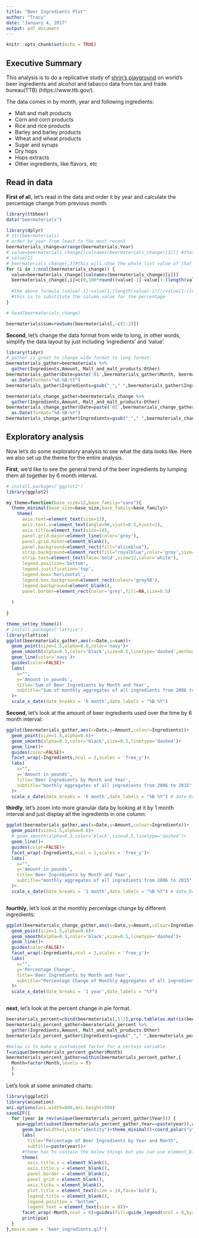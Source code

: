 ```yaml
---
title: "Beer Ingredients Plot"
author: "Tracy"
date: "January 4, 2017"
output: pdf_document
---
```


```r
knitr::opts_chunk$set(echo = TRUE)
```

## Executive Summary

This analysis is to do a replicative study of [shrin's playground](https://shiring.github.io/animation/2016/12/22/alcohol_post) on world's beer ingredients and alcohol and tabacco data from tax and trade bureau(TTB) (https://www.ttb.gov/).

The data comes in by month, year and following ingredients: 

* Malt and malt products
* Corn and corn products
* Rice and rice products
* Barley and barley products
* Wheat and wheat products
* Sugar and syrups
* Dry hops
* Hops extracts
* Other ingredients, like flavors, etc

## Read in data 

**First of al**l, let's read in the data and order it by year and calculate the percentage change from previous month. 


```r
library(ttbbeer)
data("beermaterials")

library(dplyr)
# str(beermaterials)
# order by year from least to the most recent
beermaterials_change=arrange(beermaterials,Year)
# value=beermaterials_change[[colnames(beermaterials_change)[3]]] #that's how you get your value. by indexing your column names using df[[colname]]
# value[1]
# beermaterials_change[,3]#this will show the whole list value of that column 
for (i in 3:ncol(beermaterials_change)) {
  value=beermaterials_change[[colnames(beermaterials_change)[i]]]
  beermaterials_change[,i]=c(0,100*round((value[-1]-value[1:(length(value)-1)])/value[1:(length(value)-1)],2)) 
  
  #the above formula (value[-1]-value[1:(length(value)-1)])/value[1:(length(value)-1)] is trying to get the percentage of this month's increase rate from last month
  #this is to substitute the column value for the percentage
}

# head(beermaterials_change)

beermaterials$sum=rowSums(beermaterials[,-c(1:2)])
```


**Second**, let's change the data format from wide to long, in other words, simplify the data layout by just including 'ingredients' and 'value'.  


```r


library(tidyr)
# gather is great to change wide format to long format. 
beermaterials_gather=beermaterials %>%
  gather(Ingredients,Amount, Malt_and_malt_products:Other)
beermaterials_gather$Date=paste('01',beermaterials_gather$Month, beermaterials_gather$Year,sep = "-") %>%
  as.Date(format="%d-%B-%Y")
beermaterials_gather$Ingredients=gsub("_"," ",beermaterials_gather$Ingredients)

beermaterials_change_gather=beermaterials_change %>%
  gather(Ingredients,Amount, Malt_and_malt_products:Other)
beermaterials_change_gather$Date=paste('01',beermaterials_change_gather$Month, beermaterials_change_gather$Year,sep = "-") %>%
  as.Date(format="%d-%B-%Y")
beermaterials_change_gather$Ingredients=gsub("_"," ",beermaterials_change_gather$Ingredients)


```

## Exploratory analysis


Now let's do some exploratory analysis to see what the data looks like. Here we also set up the theme for the entire analysis. 

**First**,  we'd like to see the general trend of the beer ingredients by lumping them all together by 6 month interval. 

```r
# install.packages('ggplot2')
library(ggplot2)

my_theme=function(base_size=12,base_family="sans"){
  theme_minimal(base_size=base_size,base_family=base_family)+
    theme(
      axis.text=element_text(size=12),
      axis.text.x=element_text(angle=90,vjust=0.5,hjust=1),
      axis.title=element_text(size=14),
      panel.grid.major=element_line(color='grey'),
      panel.grid.minor=element_blank(),
      panel.background=element_rect(fill="aliceblue"),
      strip.background=element_rect(fill="royalblue",color='grey',size=1),
      strip.text=element_text(face='bold',size=12,color='white'),
      legend.position='bottom',
      legend.justification='top',
      legend.box='horizontal',
      legend.box.background=element_rect(colour='grey50'),
      legend.background=element_blank(),
      panel.border=element_rect(color='grey',fill=NA,size=0.5)
      
  )
  
}

theme_set(my_theme())
# install.packages('lattice')
library(lattice)
ggplot(beermaterials_gather,aes(x=Date,y=sum))+
  geom_point(size=1.5,alpha=0.6,color='navy')+
  geom_smooth(alpha=0.3,color='black',size=0.5,linetype='dashed',method = 'gam')+
  geom_line(color='navy')+
  guides(color=FALSE)+
  labs(
    x="",
    y='Amount in pounds',
    title='Sum of Beer Ingredients by Month and Year',
    subtitle="Sum of monthly aggregates of all ingredients from 2006 to 2015"
  )+
  scale_x_date(date_breaks = '6 month',date_labels = "%B %Y")

```


**Second**, let's look at the amount of beer ingredients used over the time by 6 month interval: 

```r

ggplot(beermaterials_gather,aes(x=Date,y=Amount,colour=Ingredients))+
  geom_point(size=1.5,alpha=0.6)+
  geom_smooth(alpha=0.3,color='black',size=0.5,linetype='dashed')+
  geom_line()+
  guides(color=FALSE)+
  facet_wrap(~Ingredients,ncol = 3,scales = 'free_y')+
  labs(
    x="",
    y='Amount in pounds',
    title='Beer Ingredients by Month and Year',
    subtitle="monthly aggregates of all ingredients from 2006 to 2015"
  )+
  scale_x_date(date_breaks = '6 month',date_labels = "%B %Y") # date_breaks can specify any date interval by using quotes and text inside to indicate.


```


**thirdly**, let's zoom into more granular data by looking at it by 1 month interval and just display all the ingredients in one column:

```r

ggplot(beermaterials_gather,aes(x=Date,y=Amount,colour=Ingredients))+
  geom_point(size=1.5,alpha=0.6)+
  # geom_smooth(alpha=0.3,color='black',size=0.5,linetype='dashed')+
  geom_line()+
  guides(color=FALSE)+
  facet_wrap(~Ingredients,ncol = 1,scales = 'free_y')+
  labs(
    x="",
    y='Amount in pounds',
    title='Beer Ingredients by Month and Year',
    subtitle="monthly aggregates of all ingredients from 2006 to 2015"
  )+
  scale_x_date(date_breaks = '1 month',date_labels = "%B %Y") # date_breaks can specify any date interval by using quotes and text inside to indicate.



```

**fourthly**, let's look at the monthly percentage change by different ingredients:

```r

ggplot(beermaterials_change_gather,aes(x=Date,y=Amount,colour=Ingredients))+
  geom_point(size=1.5,alpha=0.6)+
  geom_smooth(alpha=0.3,color='black',size=0.5,linetype='dashed')+
  geom_line()+
  guides(color=FALSE)+
  facet_wrap(~Ingredients,ncol = 3,scales = 'free_y')+
  labs(
    x="",
    y='Percentage Change',
    title='Beer Ingredients by Month and Year',
    subtitle="Percentage Change of Monthly Aggregates of all ingredients from 2006 to 2015"
  )+
  scale_x_date(date_breaks = '1 year',date_labels = "%Y")



```

**next**, let's look at the percent change in pie format. 
```r
beeraterials_percent=cbind(beermaterials[,1:2],prop.table(as.matrix(beermaterials[,-c(1:2)]),margin=1)*100) #prop.table is used to express table as a fraction of marginal table. if margin=1, then the matrix row sum will become 1.
beermaterials_percent_gather=beeraterials_percent %>%
  gather(Ingredients,Amount, Malt_and_malt_products:Other)
beermaterials_percent_gather$Ingredients=gsub("_"," ",beermaterials_percent_gather$Ingredients)

#below is to make a customized factor for a certain variable
f=unique(beermaterials_percent_gather$Month)
beermaterials_percent_gather=within(beermaterials_percent_gather,{
  Month=factor(Month,levels = f)
  }
  )

```

Let's look at some animated charts:

```r
library(ggplot2)
library(animation)
ani.options(ani.width=800,ani.height=500)
saveGIF({
  for (year in rev(unique(beermaterials_percent_gather$Year))) {
    pie=ggplot(subset(beermaterials_percent_gather,Year==paste(year)),aes(x="",y=Amount,fill=Ingredients,frame=Year))+
      geom_bar(width=1,stat="identity")+theme_minimal()+coord_polar("y",start = 0)+
      labs(
        title="Percentage of Beer Ingredients by Year and Month",
        subtitle=paste(year))+
      #theme has to contain the below things but you can use element_blank() to mark empty
      theme(
        axis.title.x = element_blank(),
        axis.title.y = element_blank(),
        panel.border = element_blank(),
        panel.grid = element_blank(),
        axis.ticks = element_blank(),
        plot.title = element_text(size = 14,face='bold'),
        legend.title = element_blank(),
        legend.position = "bottom",
        legend.text = element_text(size = 8))+
      facet_wrap(~Month,ncol = 6)+guides(fill=guide_legend(ncol = 9,byrow = F))
      print(pie)
  }
},movie.name = 'beer_ingredients.gif')

```
